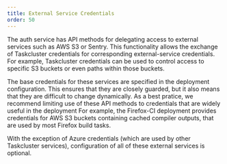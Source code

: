 ```yaml
---
title: External Service Credentials
order: 50
---
```


The auth service has API methods for delegating access to external services such as AWS S3 or Sentry.
This functionality allows the exchange of Taskcluster credentials for corresponding external-service credentials.
For example, Taskcluster credentials can be used to control access to specific S3 buckets or even paths within those buckets.

The base credentials for these services are specified in the deployment configuration.
This ensures that they are closely guarded, but it also means that they are difficult to change dynamically.
As a best pratice, we recommend limiting use of these API methods to credentials that are widely useful in the deployment
For example, the Firefox-CI deployment provides credentials for AWS S3 buckets containing cached compiler outputs, that are used by most Firefox build tasks.

With the exception of Azure credentials (which are used by other Taskcluster services), configuration of all of these external services is optional.
